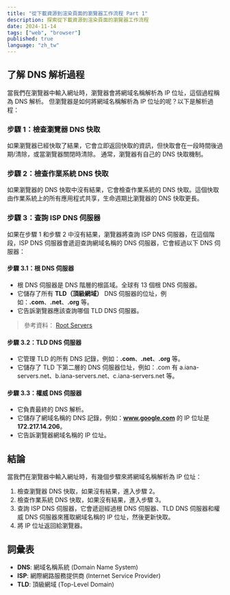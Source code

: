 ```yaml
---
title: "從下載資源到渲染頁面的瀏覽器工作流程 Part 1"
description: 探索從下載資源到渲染頁面的瀏覽器工作流程
date: 2024-11-14
tags: ["web", "browser"]
published: true
language: "zh_tw"
---
```


## 了解 DNS 解析過程

當我們在瀏覽器中輸入網址時，瀏覽器會將網域名稱解析為 IP 位址，這個過程稱為 DNS 解析。
但瀏覽器是如何將網域名稱解析為 IP 位址的呢？以下是解析過程：

### 步驟 1：檢查瀏覽器 DNS 快取

如果瀏覽器已經快取了結果，它會立即返回快取的資訊，但快取會在一段時間後過期/清除，或當瀏覽器關閉時清除。
通常，瀏覽器有自己的 DNS 快取機制。

### 步驟 2：檢查作業系統 DNS 快取

如果瀏覽器的 DNS 快取中沒有結果，它會檢查作業系統的 DNS 快取。這個快取由作業系統上的所有應用程式共享，生命週期比瀏覽器的 DNS 快取更長。

### 步驟 3：查詢 ISP DNS 伺服器

如果在步驟 1 和步驟 2 中沒有結果，瀏覽器將查詢 ISP DNS 伺服器，在這個階段，ISP DNS 伺服器會遞迴查詢網域名稱的 DNS 伺服器，它會經過以下 DNS 伺服器：

#### 步驟 3.1：根 DNS 伺服器

- 根 DNS 伺服器是 DNS 階層的根區域。全球有 13 個根 DNS 伺服器。
- 它儲存了所有 **TLD（頂級網域）** DNS 伺服器的位址，例如：**.com**、**.net**、**.org** 等。
- 它告訴瀏覽器應該查詢哪個 TLD DNS 伺服器。

> 參考資料： [Root Servers](https://www.iana.org/domains/root/servers)

#### 步驟 3.2：TLD DNS 伺服器

- 它管理 TLD 的所有 DNS 記錄，例如：**.com**、**.net**、**.org** 等。
- 它儲存了 TLD 下第二層的 DNS 伺服器位址，例如：.com 有 a.iana-servers.net、b.iana-servers.net、c.iana-servers.net 等。

#### 步驟 3.3：權威 DNS 伺服器

- 它負責最終的 DNS 解析。
- 它儲存了網域名稱的 DNS 記錄，例如：**www.google.com** 的 IP 位址是 **172.217.14.206**。
- 它告訴瀏覽器網域名稱的 IP 位址。

## 結論

當我們在瀏覽器中輸入網址時，有幾個步驟來將網域名稱解析為 IP 位址：

1. 檢查瀏覽器 DNS 快取，如果沒有結果，進入步驟 2。
2. 檢查作業系統 DNS 快取，如果沒有結果，進入步驟 3。
3. 查詢 ISP DNS 伺服器，它會遞迴經過根 DNS 伺服器、TLD DNS 伺服器和權威 DNS 伺服器來獲取網域名稱的 IP 位址，然後更新快取。
4. 將 IP 位址返回給瀏覽器。

## 詞彙表

- **DNS**: 網域名稱系統 (Domain Name System)
- **ISP**: 網際網路服務提供商 (Internet Service Provider)
- **TLD**: 頂級網域 (Top-Level Domain)
